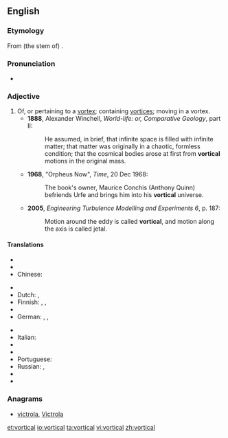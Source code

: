 {{was wotd|2011|July|7}}
==English==
===Etymology===
From (the stem of) {{etyl|la}} {{term|vortex|lang=la}} {{suffix||al}}.

===Pronunciation===
*{{a|UK}} {{IPA|/ˈvɔːtɪk(ə)l/}}

===Adjective===
{{en-adj}}

# Of, or pertaining to a [[vortex]]; containing [[vortices]]; moving in a vortex. {{defdate|from 17th c.}}
#*'''1888''', Alexander Winchell, ''World-life: or, Comparative Geology'', part II:
#*:He assumed, in brief, that infinite space is filled with infinite matter; that matter was originally in a chaotic, formless condition; that the cosmical bodies arose at first from '''vortical''' motions in the original mass.
#*'''1968''', "Orpheus Now", ''Time'', 20 Dec 1968:
#*:The book's owner, Maurice Conchis (Anthony Quinn) befriends Urfe and brings him into his '''vortical''' universe.
#*'''2005''', ''Engineering Turbulence Modelling and Experiments 6'', p. 187:
#*:Motion around the eddy is called '''vortical''', and motion along the axis is called jetal.

====Translations====
{{trans-top|pertaining to a vortex}}
* {{trreq|ar}}
* {{trreq|hy}}
* Chinese:
*: {{trreq|Mandarin}}
* {{trreq|cs}}
* Dutch: {{t+|nl|wervelend}}, {{t-|nl|dwarrelend als een draaikolk}} 
* Finnish: {{t-|fi|pyörremäinen}}, {{t-|fi|pyörteinen}}, {{t-|fi|pyörteikäs}}
* {{trreq|fr}}
* German: {{t+|de|kreisend}}, {{t-|de|wirbelartig}}, {{t-|de|wirbelnd}} 
{{trans-mid}}
* {{trreq|hi}}
* Italian: {{t-|it|vorticoso}}
* {{trreq|ja}}
* {{trreq|ko}}
* Portuguese: {{t+|pt|vortiginoso}}
* Russian: {{t+|ru|вихревой}}, {{t+|ru|вращательный|sc=Cyrl}}
* {{trreq|es}}
* {{trreq|vi}}
{{trans-bottom}}

===Anagrams===
* [[victrola#English|victrola]], [[Victrola#English|Victrola]]

[[et:vortical]]
[[io:vortical]]
[[ta:vortical]]
[[vi:vortical]]
[[zh:vortical]]